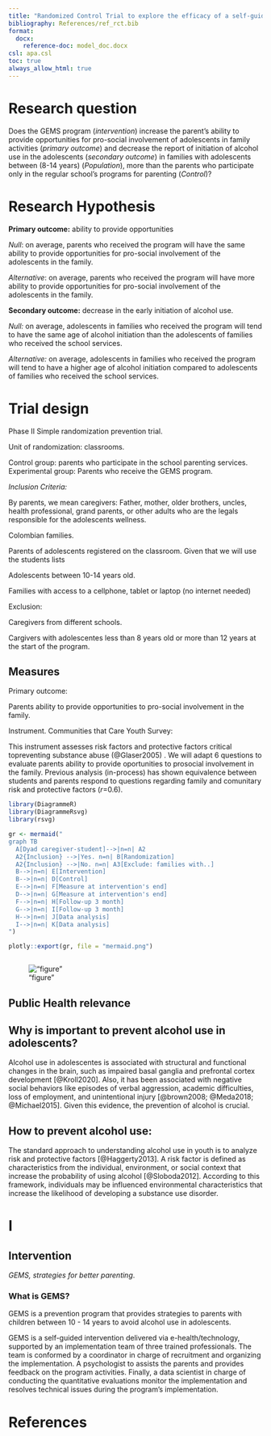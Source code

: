 ```yaml
---
title: "Randomized Control Trial to explore the efficacy of a self-guided intervention delivered via e-health/technology"
bibliography: References/ref_rct.bib
format:
  docx:
    reference-doc: model_doc.docx
csl: apa.csl
toc: true
always_allow_html: true
---
```


# Research question

Does the GEMS program (*intervention*) increase the parent's ability to provide opportunities for pro-social involvement of adolescents in family activities (*primary outcome*) and decrease the report of initiation of alcohol use in the adolescents (*secondary outcome*) in families with adolescents between (8-14 years) (*Population*), more than the parents who participate only in the regular school's programs for parenting (*Control*)?

# Research Hypothesis

**Primary outcome:** ability to provide opportunities

*Null*: on average, parents who received the program will have the same ability to provide opportunities for pro-social involvement of the adolescents in the family. 

*Alternative*: on average, parents who received the program will have more ability to provide opportunities for pro-social involvement of the adolescents in the family. 

**Secondary outcome:** decrease in the early initiation of alcohol use. 

*Null:* on average, adolescents in families who received the program will tend to have the same age of alcohol initiation than the adolescents of families who received the school services.  

*Alternative:* on average, adolescents in families who received the program will tend to have a higher age of alcohol initiation compared to adolescents of families who received the school services.


# Trial design

Phase II Simple randomization prevention trial. 

Unit of randomization: classrooms. 

Control group: parents who participate in the school parenting services. 
Experimental group: Parents who receive the GEMS program. 

*Inclusion Criteria:*

By parents, we mean caregivers:
Father, mother, older brothers, uncles, health professional, grand parents, or other adults who are the legals responsible for the adolescents wellness. 

Colombian families. 

Parents of adolescents registered on the classroom. Given that we will use the students lists 

Adolescents between 10-14 years old.

Families with access to a cellphone, tablet or laptop (no internet needed)

Exclusion:

Caregivers from different schools. 

Cargivers with adolescentes less than 8 years old or more than 12 years at the start of the program. 


## Measures

Primary outcome:

Parents ability to provide opportunities to pro-social involvement in the family. 

Instrument.
Communities that Care Youth Survey:

This instrument assesses risk factors and protective factors critical topreventing substance abuse (@Glaser2005) . We will adapt 6 questions to evaluate parents ability to provide oportunities to prosocial involvement in the family. Previous analysis (in-process) has shown equivalence between students and parents respond to questions regarding family and comunitary risk and protective factors (*r*=0.6).

```r
library(DiagrammeR)
library(DiagrammeRsvg)
library(rsvg)

gr <- mermaid("
graph TB
  A[Dyad caregiver-student]-->|n=n| A2
  A2{Inclusion} -->|Yes. n=n| B[Randomization]
  A2{Inclusion} -->|No. n=n| A3[Exclude: families with..]
  B-->|n=n| E[Intervention] 
  B-->|n=n| D[Control]
  E-->|n=n| F[Measure at intervention's end]
  D-->|n=n| G[Measure at intervention's end]
  F-->|n=n| H[Follow-up 3 month]
  G-->|n=n| I[Follow-up 3 month]
  H-->|n=n| J[Data analysis]
  I-->|n=n| K[Data analysis]
")

plotly::export(gr, file = "mermaid.png")



```



!["figure"](graph.png)

## Public Health relevance

## Why is important to prevent alcohol use in adolescents?

Alcohol use in adolescentes  is associated with structural and functional changes in the brain, such as impaired basal ganglia and prefrontal cortex development [@Kroll2020]. Also, it has been associated with negative social behaviors like episodes of verbal aggression, academic difficulties, loss of employment, and unintentional injury [@brown2008; @Meda2018; @Michael2015]. Given this evidence, the prevention of alcohol is crucial. 

## How to prevent alcohol use:

The standard approach to understanding alcohol use in youth is to analyze risk and protective factors [@Haggerty2013]. A risk factor is defined as characteristics from the individual, environment, or social context that increase the probability of using alcohol [@Sloboda2012]. According to this framework, individuals may be influenced environmental characteristics that increase the likelihood of developing a substance use disorder.

# I

## Intervention 

*GEMS, strategies for better parenting*. 

### What is GEMS?

GEMS is a prevention program that provides strategies to parents with children between 10 - 14 years to avoid alcohol use in adolescents. 

GEMS is a self-guided intervention delivered via e-health/technology, supported by an implementation team of three trained professionals. The team is conformed by a coordinator in charge of recruitment and organizing the implementation. A psychologist to assists the parents and provides feedback on the program activities. Finally, a data scientist in charge of conducting the quantitative evaluations monitor the implementation and resolves technical issues during the program's implementation. 


# References




